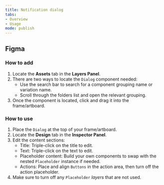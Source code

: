 ```yaml
---
title: Notification dialog 
tabs: 
- Overview
- Usage
mode: publish
--- 
```



## Figma

### How to add

1. Locate the **Assets** tab in the **Layers Panel**.
2. There are two ways to locate the `Dialog` component needed: 
	* Use the search bar to search for a component grouping name or variation name.
	* Scroll through the folders list and open the relevant grouping.
3. Once the component is located, click and drag it into the frame/artboard. 


### How to use

1. Place the `Dialog` at the top of your frame/artboard. 
2. Locate the **Design** tab in the **Inspector Panel**.
4. Edit the content sections: 
    * Title: Triple-click on the title to edit.
    * Text: Triple-click on the text to edit. 
    * Placeholder content: Build your own components to swap with the nested `Placeholder` instance if needed. 
    * Actions: Place and align `Buttons` in the action area, then turn off the action placeholder. 
5. Make sure to turn off any `Placeholder` *layers* that are not used. 
